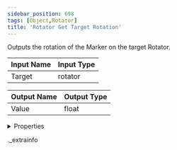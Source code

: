 ```yaml
---
sidebar_position: 698
tags: [Object,Rotator]
title: 'Rotator Get Target Rotation'
---
```


Outputs the rotation of the Marker on the target Rotator.



<IChip uuid="117b8c83-5ada-4665-a0c6-2c6ffdec98b9" />

| Input Name | Input Type |
|-----------|-----------|
| Target | rotator |

| Output Name | Output Type |
|-----------|-----------|
| Value | float |


<details>
  <summary>Properties</summary>
  <div>
    <div>
    <table>
      <thead>
        <tr>
          <th>Room availability:</th>
          <th>Available everywhere</th>
        </tr>
        <tr>
          <th>Is beta required?</th>
          <th>No</th>
        </tr>
        <tr>
          <th>Is this chip a trolling risk?</th>
          <th>No</th>
        </tr>
        <tr>
          <th>Is this chip a role assignment risk?</th>
          <th>No</th>
        </tr>
        <tr>
          <th>Chip UUID</th>
          <th>117b8c83-5ada-4665-a0c6-2c6ffdec98b9</th>
        </tr>
      </thead>
    </table>
    </div>
  </div>
</details>

._extrainfo